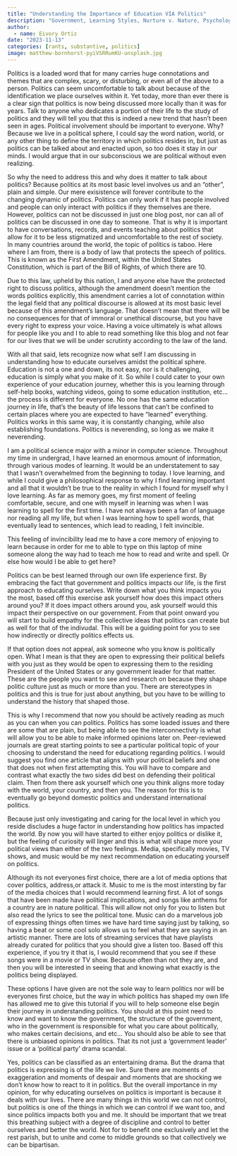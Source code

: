 ```yaml
---
title: "Understanding the Importance of Education VIA Politics"
description: "Government, Learning Styles, Nurture v. Nature, Psychology, Systems"
author:
  - name: Eivory Ortiz
date: "2023-11-13"
categories: [rants, substantive, politics]
image: matthew-bornhorst-pyiVSRRumKU-unsplash.jpg
---
```



Politics is a loaded word that for many carries huge connotations and themes that are complex, scary, or disturbing, or even all of the above to a person. Politics can seem uncomfortable to talk about because of the identification we place ourselves within it. Yet today, more than ever there is a clear sign that politics is now being discussed more locally than it was for years. Talk to anyone who dedicates a portion of their life to the study of politics and they will tell you that this is indeed a new trend that hasn't been seen in ages. Political involvement should be important to everyone. Why? Because we live in a political sphere, I could say the word nation, world, or any other thing to define the territory in which politics resides in, but just as politics can be talked about and enacted upon, so too does it stay in our minds. I would argue that in our subconscious we are political without even realizing. 

So why the need to address this and why does it matter to talk about politics? Because politics at its most basic level involves us and an "other", plain and simple. Our mere exisistence will forever contribute to the changing dynamic of politics. Politics can only work if it has people involved and people can only interact with politics if they themselves are there. However, politics can not be discussed in just one blog post, nor can all of politics can be discussed in one day to someone. That is why it is important to have conversations, records, and events teaching about politics that allow for it to be less stigmatized and uncomfortable to the rest of society. In many countries around the world, the topic of politics is taboo. Here where I am from, there is a body of law that protects the speech of politics. This is known as the First Amendment, within the United States Constitution, which is part of the Bill of Rights, of which there are 10. 

Due to this law, upheld by this nation, I and anyone else have the protected right to discuss politics, although the amendment doesn't mention the words politics explicitly, this amendment carries a lot of connotation within the legal field that any political discourse is allowed at its most basic level because of this amendment's language. That doesn't mean that there will be no consequences for that of immoral or unethical discourse, but you have every right to express your voice. Having a voice ultimately is what allows for people like you and I to able to read something like this blog and not fear for our lives that we will be under scrutinty according to the law of the land. 

With all that said, lets recognize now what self I am discussing in understanding how to educate ourselves amidst the political sphere. Education is not a one and down, its not easy, nor is it challenging, education is simply what you make of it. So while I could cater to your own experience of your education journey, whether this is you learning through self-help books, watching videos, going to some education institution, etc... the process is different for everyone. No one has the same education journey in life, that's the beauty of life lessons that can't be confined to certain places where you are expected to have "learned" everything. Politics works in this same way, it is constantly changing, while also establishing foundations. Politics is neverending, so long as we make it neverending. 

I am a political science major with a minor in computer science. Throughout my time in undergrad, I have learned an enormous amount of information, through various modes of learning. It would be an understatement to say that I wasn't overwhelmed from the beginning to today. I love learning, and while I could give a philosophical response to why I find learning important and all that it wouldn't be true to the reality in which I found for myself why I love learning. As far as memory goes, my first moment of feeling comfortable, secure, and one with myself in learning was when I was learning to spell for the first time. I have not always been a fan of language nor reading all my life, but when I was learning how to spell words, that eventually lead to sentences, which lead to reading, I felt invincible. 

This feeling of invincibility lead me to have a core memory of enjoying to learn because in order for me to able to type on this laptop of mine someone along the way had to teach me how to read and write and spell. Or else how would I be able to get here?

Politics can be best learned through our own life experience first. By embracing the fact that government and politics impacts our life, is the first approach to educating ourselves. Write down what you think impacts you the most, based off this exercise ask yourself how does this impact others around you? If it does impact others around you, ask yourself would this impact their perspective on our government. From that point onward you will start to build empathy for the collective ideas that politics can create but as well for that of the indivudal. This will be a guiding point for you to see how indirectly or directly politics effects us.

If that option does not appeal, ask someone who you know is politically open. What I mean is that they are open to expressing their political beliefs with you just as they would be open to expressing them to the residing President of the United States or any government leader for that matter. These are the people you want to see and research on because they shape politic culture just as much or more than you. There are stereotypes in politics and this is true for just about anything, but you have to be willing to understand the history that shaped those.

This is why I recommend that now you should be actively reading as much as you can when you can politics. Politics has some loaded issues and there are some that are plain, but being able to see the interconnectivty is what will allow you to be able to make informed opinions later on. Peer-reviewed journals are great starting points to see a particular political topic of your choosing to understand the need for educationg regarding politics. I would suggest you find one article that aligns with your political beliefs and one that does not when first attempting this. You will have to compare and contrast what exactly the two sides did best on defending their political claim. Then from there ask yourself which one you think aligns more today with the world, your country, and then you. The reason for this is to eventually go beyond domestic politics and understand international politics.

Because just only investigating and caring for the local level in which you reside discludes a huge factor in understanding how politics has impacted the world. By now you will have started to either enjoy politics or dislike it, but the feeling of curiosity will linger and this is what will shape more your political views than either of the two feelings. Media, specifically movies, TV shows, and music would be my next recommendation on educating yourself on politics.

Although its not everyones first choice, there are a lot of media options that cover politics, address,or attack it. Music to me is the most intersting by far of the media choices that I would recommend learning first. A lot of songs that have been made have political implications, and songs like anthems for a country are in nature political. This will allow not only for you to listen but also read the lyrics to see the political tone. Music can do a marvelous job of expressing things often times we have hard time saying just by talking, so having a beat or some cool solo allows us to feel what they are saying in an artistic manner. There are lots of streaming services that have playlists already curated for politics that you should give a listen too. Based off this experience, if you try it that is, I would recommend that you see if these songs were in a movie or TV show. Because often than not they are, and then you will be interested in seeing that and knowing what exactly is the politics being displayed.

These options I have given are not the sole way to learn politics nor will be everyones first choice, but the way in which politics has shaped my own life has allowed me to give this tutorial if you will to help someone else begin their journey in understanding politics. You should at this point need to know and want to know the government, the structure of the government, who in the government is responsible for what you care about politically, who makes certain decisions, and etc... You should also be able to see that there is unbiased opinions in politics. That its not just a 'government leader' issue or a 'political party' drama scandal. 

Yes, politics can be classified as an entertaining drama. But the drama that politics is expressing is of the life we live. Sure there are moments of exaggeration and moments of despair and moments that are shocking we don't know how to react to it in politics. But the overall importance in my opinion, for why educating ourselves on politics is important is because it deals with our lives. There are many things in this world we can not control, but politics is one of the things in which we can control if we want too, and since politics impacts both you and me. It should be important that we treat this breathing subject with a degree of discipline and control to better ourselves and better the world. Not for to benefit one exclusively and let the rest parish, but to unite and come to middle grounds so that collectively we can be bipartisan. 

